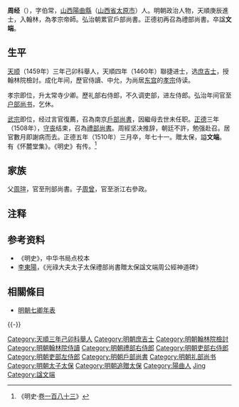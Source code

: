 {{明清人物信息框
| 姓名 = 周經
| 原名 =
| 圖片名稱 = 周經(竹園壽集圖).jpg
| 圖片大小 = 250px
| 圖片說明 = 《[[竹園壽集圖|竹園壽集圖]]》之周經像，明[[呂紀|呂紀]]、[[呂文英|呂文英]]合繪<br>現藏[[北京故宮博物院|北京故宮博物院]]
| 最高職務 = 光祿大夫太子太保禮部尚書
| 國家 = 大明
| 爵位 =
| 籍貫 = [[山西承宣布政使司|山西承宣布政使司]][[太原府|太原府]][[陽曲縣|陽曲縣]]
| 族裔 = 漢族
| 旗籍 = 
| 字號 = 字伯常
| 諡號 = 文端
| 出生日期 = [[正統_(明朝)|正統]]四年（1439年）
| 出生地點 = [[山西承宣布政使司|山西]][[陽曲縣|陽曲縣]]
| 逝世日期 = [[正德_(明朝)|正德]]五年（1510年）
| 逝世地點 = [[山西承宣布政使司|山西]][[陽曲縣|陽曲縣]]
| 墓葬 =
| 配偶 =
| 親屬 = 父 [[周瑄|周瑄]]、弟 [[周紘|周紘]]<br>子 [[周曾|周曾]]、婿 [[曹元|曹元]]
| 出身 = *天順四年庚辰科同進士出身
| 經歷 = 
| 著作 =*《懷麓堂集》
}}

'''周经'''（{{bd|1439年||1510年||Zhou周}}），字伯常，[[山西承宣布政使司|山西]][[陽曲縣|陽曲縣]]（[[山西省|山西省]][[太原市|太原市]]）人。明朝政治人物，天順庚辰進士，入翰林，為孝宗帝師。弘治朝累官戶部尚書。正德初再召為禮部尚書。卒諡'''文端'''。

==生平==
[[天顺_(明朝)|天顺]]（1459年）三年己卯科舉人，天順四年（1460年）聯捷进士，选[[庶吉士|庶吉士]]，授翰林院檢討。成化年间，歷官侍讀、中允，为尚居[[东宫|东宫]]的[[明孝宗|孝宗]]侍读。

孝宗即位，升太常寺少卿。歷礼部右侍郎，不久调吏部，进左侍郎。弘治年间官至[[户部尚书|户部尚书]]，乞休。

[[明武宗|武宗]]即位，经过言官復薦，召為南京[[戶部尚書|戶部尚書]]，因繼母去世未任职。[[正德_(明朝)|正德]]三年（1508年），[[丁憂|守丧]]结束，召為[[禮部尚書|禮部尚書]]。周經坚决推辞，朝廷不許，勉强赴召。居官數月即謝病而去。正德五年（1510年）三月卒，年七十一。贈太保，謚'''文端'''。有《怀麓堂集》。《明史》有传。<ref>《明史·[[s:明史/卷183|卷一百八十三]]》</ref>

==家族==
父[[周瑄|周瑄]]，官至刑部尚書。子[[周曾|周曾]]，官至浙江右參政。

==注释==
{{reflist}}

==参考资料==
*《明史》，中华书局点校本
*[[李東陽|李東陽]]，《光祿大夫太子太保禮部尚書贈太保諡文端周公經神道碑》

==相關條目==
*[[明朝七卿年表|明朝七卿年表]]

{{-}}
{{start box}}
{{s-off}}
{{succession box|[[葉淇|葉淇]]|[[佀鍾|佀鍾]]|[[明朝戶部尚書|明朝戶部尚書]]|<small>弘治九年－弘治十三年<br>（1496年－1500年）</small>}}
{{succession box|[[劉機|劉機]]|[[白鉞|白鉞]]|[[明朝禮部尚書|明朝禮部尚書]]|<small>正德三年（1508年）</small>}}
{{end box}}
{{天順四年庚辰科殿試金榜}}
{{DEFAULTSORT:Zhou周}}
[[Category:天順三年己卯科舉人|Category:天順三年己卯科舉人]]
[[Category:明朝庶吉士|Category:明朝庶吉士]]
[[Category:明朝翰林院檢討|Category:明朝翰林院檢討]]
[[Category:明朝翰林院侍讀|Category:明朝翰林院侍讀]]
[[Category:明朝禮部右侍郎|Category:明朝禮部右侍郎]]
[[Category:明朝吏部右侍郎|Category:明朝吏部右侍郎]]
[[Category:明朝吏部左侍郎|Category:明朝吏部左侍郎]]
[[Category:明朝戶部尚書|Category:明朝戶部尚書]]
[[Category:明朝礼部尚书|Category:明朝礼部尚书]]
[[Category:明朝太子太保|Category:明朝太子太保]]
[[Category:明朝追贈太保|Category:明朝追贈太保]]
[[Category:陽曲人|Category:陽曲人]]
[[Category:周姓|Jing]]
[[Category:諡文端|Category:諡文端]]